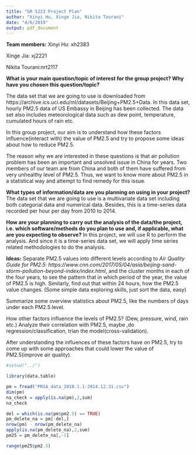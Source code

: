 ```yaml
---
title: "GR 5223 Project Plan"
author: "Xinyi Hu, Xinge Jia, Nikita Tourani"
date: "4/6/2019"
output: pdf_document
---
```

 
**Team members:**
Xinyi Hu: xh2383

Xinge Jia: xj2221

Nikita Tourani:nrt2117



**What is your main question/topic of interest for the group project? Why have you chosen this question/topic?**

The data set that we are going to use is downloaded from https://archive.ics.uci.edu/ml/datasets/Beijing+PM2.5+Data. In this data set, hourly PM2.5 data of US Embassy in Beijing has been collected. The data set also includes meteorological data such as dew point, temperature, cumulated hours of rain etc.

In this group project, our aim is to understand how these factors influence(interact with) the value of PM2.5 and try to propose some ideas about how to reduce PM2.5.

The reason why we are interested in these questions is that air pollution problem has been an important and unsolved issue in China for years. Two members of our team are from China and both of them have suffered from very unhealthy level of PM2.5. Thus, we want to know more about PM2.5 in a statistical way and attempt to find remedy for this issue.

**What types of information/data are you planning on using in your project?**
The data set that we are going to use is a multivariate data set including both categorial data and numerical data. Besides, this is a time-series data recorded per hour per day from 2010 to 2014.

**How are your planning to carry out the analysis of the data/the project, i.e. which software/methods do you plan to use and, if applicable, what are you expecting to observe?**
In this project, we will use R to perform the analysis. And since it is a time-series data set, we will apply time series related methodologies to do the analysis.





**Ideas:**
Separate PM2.5 values into different levels according to *Air Quality Guide for PM2.5: https://www.cnn.com/2017/05/04/asia/beijing-sand-storm-pollution-beyond-index/index.html*, and the cluster months in each of the four years, to see the pattern that in which period of the year, the value of PM2.5 is high. Similarly, find out that within 24 hours, how the PM2.5 value changes. (Some simple data exploring skills, just sort the data, easy)

Summarize some overview statistics about PM2.5, like the numbers of days under each PM2.5 level.

How other factors influence the levels of PM2.5? (Dew, pressure, wind, rain etc.) Analyze their correlation with PM2.5, maybe ,do regression/classification, trian the model(cross-validation).

After understanding the influences of these factors have on PM2.5, try to come up with some approaches that could lower the value of PM2.5(improve air quality).


```r
#setwd("../")

library(data.table)

pm = fread("PRSA_data_2010.1.1-2014.12.31.csv")
dim(pm)
na_check = apply(is.na(pm),2,sum)
na_check

del = which(is.na(pm$pm2.5) == TRUE)
pm_delete_na = pm[-del,]
nrow(pm) - nrow(pm_delete_na)
apply(is.na(pm_delete_na),2,sum)
pm25 = pm_delete_na[,-1]

range(pm25$pm2.5)
```

